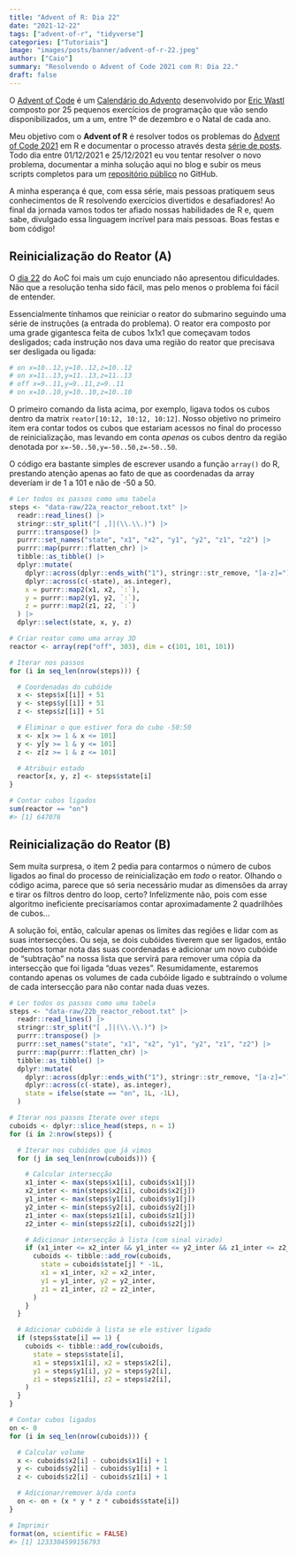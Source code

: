 ```yaml
---
title: "Advent of R: Dia 22"
date: "2021-12-22"
tags: ["advent-of-r", "tidyverse"]
categories: ["Tutoriais"]
image: "images/posts/banner/advent-of-r-22.jpeg"
author: ["Caio"]
summary: "Resolvendo o Advent of Code 2021 com R: Dia 22."
draft: false
---
```


O [Advent of Code](https://adventofcode.com) é um
[Calendário do Advento](https://pt.wikipedia.org/wiki/Calend%C3%A1rio_do_Advento)
desenvolvido por [Eric Wastl](https://github.com/topaz) composto por 25
pequenos exercícios de programação que vão sendo disponibilizados, um a um,
entre 1º de dezembro e o Natal de cada ano.

Meu objetivo com o **Advent of R** é resolver todos os problemas do
[Advent of Code 2021](https://adventofcode.com/2021) em R e documentar o
processo através desta
[série de posts](https://blog.curso-r.com/tags/advent-of-r/). Todo dia entre
01/12/2021 e 25/12/2021 eu vou tentar resolver o novo problema, documentar a
minha solução aqui no blog e subir os meus scripts completos para um
[repositório público](https://github.com/curso-r/advent-of-r) no GitHub.

A minha esperança é que, com essa série, mais pessoas pratiquem seus
conhecimentos de R resolvendo exercícios divertidos e desafiadores! Ao final
da jornada vamos todos ter afiado nossas habilidades de R e, quem sabe,
divulgado essa linguagem incrível para mais pessoas. Boas festas e bom código!

## Reinicialização do Reator (A)

O [dia 22](https://adventofcode.com/2021/day/22) do AoC foi mais um cujo
enunciado não apresentou dificuldades. Não que a resolução tenha sido fácil, mas
pelo menos o problema foi fácil de entender.

Essencialmente tínhamos que reiniciar o reator do submarino seguindo uma série
de instruções (a entrada do problema). O reator era composto por uma grade
gigantesca feita de cubos 1x1x1 que começavam todos desligados; cada instrução
nos dava uma região do reator que precisava ser desligada ou ligada:

```r
# on x=10..12,y=10..12,z=10..12
# on x=11..13,y=11..13,z=11..13
# off x=9..11,y=9..11,z=9..11
# on x=10..10,y=10..10,z=10..10
```

O primeiro comando da lista acima, por exemplo, ligava todos os cubos dentro da
matrix `reator[10:12, 10:12, 10:12]`. Nosso objetivo no primeiro item era contar
todos os cubos que estariam acessos no final do processo de reinicialização, mas
levando em conta _apenas_ os cubos dentro da região denotada por
`x=-50..50,y=-50..50,z=-50..50`.

O código era bastante simples de escrever usando a função `array()` do R,
prestando atenção apenas ao fato de que as coordenadas da array deveríam ir de
1 a 101 e não de -50 a 50.

```r
# Ler todos os passos como uma tabela
steps <- "data-raw/22a_reactor_reboot.txt" |>
  readr::read_lines() |>
  stringr::str_split("[ ,]|(\\.\\.)") |>
  purrr::transpose() |>
  purrr::set_names("state", "x1", "x2", "y1", "y2", "z1", "z2") |>
  purrr::map(purrr::flatten_chr) |>
  tibble::as_tibble() |>
  dplyr::mutate(
    dplyr::across(dplyr::ends_with("1"), stringr::str_remove, "[a-z]="),
    dplyr::across(c(-state), as.integer),
    x = purrr::map2(x1, x2, `:`),
    y = purrr::map2(y1, y2, `:`),
    z = purrr::map2(z1, z2, `:`)
  ) |>
  dplyr::select(state, x, y, z)

# Criar reator como uma array 3D
reactor <- array(rep("off", 303), dim = c(101, 101, 101))

# Iterar nos passos
for (i in seq_len(nrow(steps))) {

  # Coordenadas do cubóide
  x <- steps$x[[i]] + 51
  y <- steps$y[[i]] + 51
  z <- steps$z[[i]] + 51

  # Eliminar o que estiver fora do cubo -50:50
  x <- x[x >= 1 & x <= 101]
  y <- y[y >= 1 & y <= 101]
  z <- z[z >= 1 & z <= 101]

  # Atribuir estado
  reactor[x, y, z] <- steps$state[i]
}

# Contar cubos ligados
sum(reactor == "on")
#> [1] 647076
```

## Reinicialização do Reator (B)

Sem muita surpresa, o item 2 pedia para contarmos o número de cubos ligados ao
final do processo de reinicialização em _todo_ o reator. Olhando o código acima,
parece que só seria necessário mudar as dimensões da array e tirar os filtros
dentro do loop, certo? Infelizmente não, pois com esse algoritmo ineficiente
precisaríamos contar aproximadamente 2 quadrilhões de cubos...

A solução foi, então, calcular apenas os limites das regiões e lidar com as suas
intersecções. Ou seja, se dois cubóides tiverem que ser ligados, então podemos
tomar nota das suas coordenadas e adicionar um novo cubóide de "subtração" na
nossa lista que servirá para remover uma cópia da intersecção que foi ligada
"duas vezes". Resumidamente, estaremos contando apenas os volumes de cada
cubóide ligado e subtraíndo o volume de cada intersecção para não contar nada
duas vezes.

```r
# Ler todos os passos como uma tabela
steps <- "data-raw/22b_reactor_reboot.txt" |>
  readr::read_lines() |>
  stringr::str_split("[ ,]|(\\.\\.)") |>
  purrr::transpose() |>
  purrr::set_names("state", "x1", "x2", "y1", "y2", "z1", "z2") |>
  purrr::map(purrr::flatten_chr) |>
  tibble::as_tibble() |>
  dplyr::mutate(
    dplyr::across(dplyr::ends_with("1"), stringr::str_remove, "[a-z]="),
    dplyr::across(c(-state), as.integer),
    state = ifelse(state == "on", 1L, -1L),
  )

# Iterar nos passos Iterate over steps
cuboids <- dplyr::slice_head(steps, n = 1)
for (i in 2:nrow(steps)) {

  # Iterar nos cubóides que já vimos
  for (j in seq_len(nrow(cuboids))) {

    # Calcular intersecção
    x1_inter <- max(steps$x1[i], cuboids$x1[j])
    x2_inter <- min(steps$x2[i], cuboids$x2[j])
    y1_inter <- max(steps$y1[i], cuboids$y1[j])
    y2_inter <- min(steps$y2[i], cuboids$y2[j])
    z1_inter <- max(steps$z1[i], cuboids$z1[j])
    z2_inter <- min(steps$z2[i], cuboids$z2[j])

    # Adicionar intersecção à lista (com sinal virado)
    if (x1_inter <= x2_inter && y1_inter <= y2_inter && z1_inter <= z2_inter) {
      cuboids <- tibble::add_row(cuboids,
        state = cuboids$state[j] * -1L,
        x1 = x1_inter, x2 = x2_inter,
        y1 = y1_inter, y2 = y2_inter,
        z1 = z1_inter, z2 = z2_inter,
      )
    }
  }

  # Adicionar cubóide à lista se ele estiver ligado
  if (steps$state[i] == 1) {
    cuboids <- tibble::add_row(cuboids,
      state = steps$state[i],
      x1 = steps$x1[i], x2 = steps$x2[i],
      y1 = steps$y1[i], y2 = steps$y2[i],
      z1 = steps$z1[i], z2 = steps$z2[i],
    )
  }
}

# Contar cubos ligados
on <- 0
for (i in seq_len(nrow(cuboids))) {

  # Calcular volume
  x <- cuboids$x2[i] - cuboids$x1[i] + 1
  y <- cuboids$y2[i] - cuboids$y1[i] + 1
  z <- cuboids$z2[i] - cuboids$z1[i] + 1

  # Adicionar/remover à/da conta
  on <- on + (x * y * z * cuboids$state[i])
}

# Imprimir
format(on, scientific = FALSE)
#> [1] 1233304599156793
```

